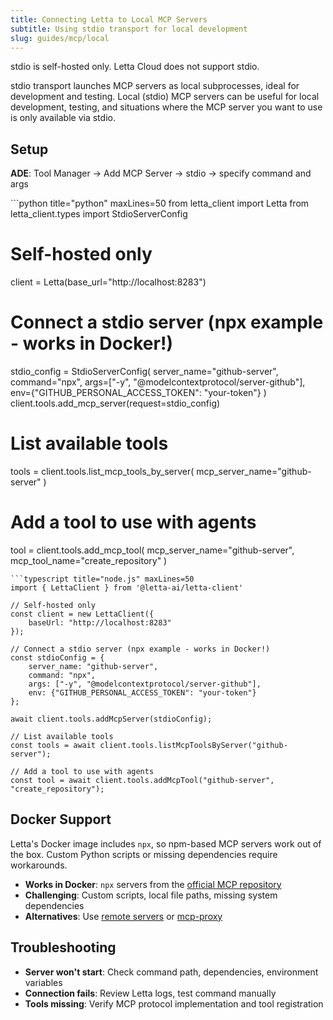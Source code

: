 ```yaml
---
title: Connecting Letta to Local MCP Servers
subtitle: Using stdio transport for local development
slug: guides/mcp/local
---
```


<Warning>
stdio is self-hosted only. Letta Cloud does not support stdio.
</Warning>

stdio transport launches MCP servers as local subprocesses, ideal for development and testing.
Local (stdio) MCP servers can be useful for local development, testing, and situations where the MCP server you want to use is only available via stdio.

## Setup

**ADE**: Tool Manager → Add MCP Server → stdio → specify command and args

<CodeGroup>
```python title="python" maxLines=50
from letta_client import Letta
from letta_client.types import StdioServerConfig

# Self-hosted only
client = Letta(base_url="http://localhost:8283")

# Connect a stdio server (npx example - works in Docker!)
stdio_config = StdioServerConfig(
    server_name="github-server",
    command="npx",
    args=["-y", "@modelcontextprotocol/server-github"],
    env={"GITHUB_PERSONAL_ACCESS_TOKEN": "your-token"}
)
client.tools.add_mcp_server(request=stdio_config)

# List available tools
tools = client.tools.list_mcp_tools_by_server(
    mcp_server_name="github-server"
)

# Add a tool to use with agents
tool = client.tools.add_mcp_tool(
    mcp_server_name="github-server",
    mcp_tool_name="create_repository"
)
```
```typescript title="node.js" maxLines=50
import { LettaClient } from '@letta-ai/letta-client'

// Self-hosted only
const client = new LettaClient({
    baseUrl: "http://localhost:8283"
});

// Connect a stdio server (npx example - works in Docker!)
const stdioConfig = {
    server_name: "github-server",
    command: "npx",
    args: ["-y", "@modelcontextprotocol/server-github"],
    env: {"GITHUB_PERSONAL_ACCESS_TOKEN": "your-token"}
};

await client.tools.addMcpServer(stdioConfig);

// List available tools
const tools = await client.tools.listMcpToolsByServer("github-server");

// Add a tool to use with agents
const tool = await client.tools.addMcpTool("github-server", "create_repository");
```
</CodeGroup>

## Docker Support

Letta's Docker image includes `npx`, so npm-based MCP servers work out of the box. Custom Python scripts or missing dependencies require workarounds.

- **Works in Docker**: `npx` servers from the [official MCP repository](https://github.com/modelcontextprotocol/servers)
- **Challenging**: Custom scripts, local file paths, missing system dependencies
- **Alternatives**: Use [remote servers](/guides/mcp/sse) or [mcp-proxy](https://github.com/sparfenyuk/mcp-proxy)


## Troubleshooting

- **Server won't start**: Check command path, dependencies, environment variables
- **Connection fails**: Review Letta logs, test command manually
- **Tools missing**: Verify MCP protocol implementation and tool registration
